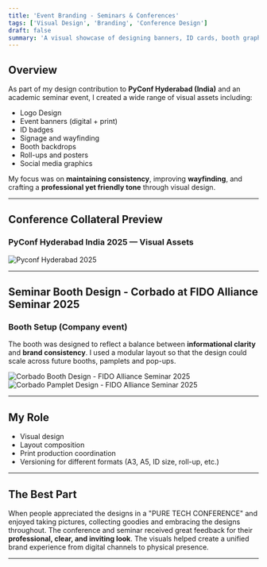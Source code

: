 ```yaml
---
title: 'Event Branding - Seminars & Conferences'
tags: ['Visual Design', 'Branding', 'Conference Design']
draft: false
summary: 'A visual showcase of designing banners, ID cards, booth graphics, and digital assets for PyCon and a university seminar.'
---
```


## Overview

As part of my design contribution to **PyConf Hyderabad (India)** and an academic seminar event, I created a wide range of visual assets including:

- Logo Design
- Event banners (digital + print)
- ID badges
- Signage and wayfinding
- Booth backdrops
- Roll-ups and posters
- Social media graphics

My focus was on **maintaining consistency**, improving **wayfinding**, and crafting a **professional yet friendly tone** through visual design.

---

## Conference Collateral Preview

### PyConf Hyderabad India 2025 — Visual Assets

![Pyconf Hyderabad 2025](/static/images/pyconf-main.png)

---

## Seminar Booth Design - Corbado at FIDO Alliance Seminar 2025

### Booth Setup (Company event)

The booth was designed to reflect a balance between **informational clarity** and **brand consistency**. I used a modular layout so that the design could scale across future booths, pamplets and pop-ups.

<div style={{ display: 'flex', flexWrap: 'wrap', gap: '1rem', alignItems: 'center' }}>
  <div style={{ flex: '1 1 500px' }}>
    <img
    src="/static/images/corbado-booth-design.jpeg"
    alt="Corbado Booth Design - FIDO Alliance Seminar 2025"
    style={{ width: '100%', height: 'auto', borderRadius: '8px', margin: '0rem' }}
  />
  </div>

<div style={{ flex: '1 1 500px' }}>
  <img
    src="/static/images/corbado-pamplets.jpeg"
    alt="Corbado Pamplet Design - FIDO Alliance Seminar 2025"
    style={{ width: '100%', height: 'auto', borderRadius: '8px', margin: '0rem' }}
  />
</div>
</div>

---

## My Role

- Visual design
- Layout composition
- Print production coordination
- Versioning for different formats (A3, A5, ID size, roll-up, etc.)

---

## The Best Part

When people appreciated the designs in a "PURE TECH CONFERENCE" and enjoyed taking pictures, collecting goodies and embracing the designs throughout. The conference and seminar received great feedback for their **professional, clear, and inviting look**. The visuals helped create a unified brand experience from digital channels to physical presence.

---
